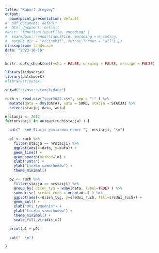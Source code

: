 ---
title: "Raport drogowy"
output: 
  powerpoint_presentation: default
#  pdf_document: default
#  html_document: default
#knit: (function(inputFile, encoding) {
#  rmarkdown::render(inputFile, encoding = encoding,
#  output_dir = "odcinek13", output_format = "all") })  
classoption: landscape  
date: "2023-10-16"
---

```{r setup, include=FALSE}
knitr::opts_chunk$set(echo = FALSE, warning = FALSE, message = FALSE)

library(tidyverse)
library(patchwork)
#library(tinytex)

setwd("c:/users/tomek/dane")

ruch <- read.csv("scpr2022.csv", sep = ";" ) %>%
  mutate(data = dmy(DATA), auta = SDRD, stacja = STACJA) %>%
  select(stacja, data, auta)

```


```{r, results='asis', fig.width=12, fig.height=6}

nrstacji <- 2012
for(nrstacji in unique(ruch$stacja) ) {  

  cat("  \n# Stacja pomiarowa numer ",  nrstacji, "\n")
  
  p1 <- ruch %>%
    filter(stacja == nrstacji) %>%
    ggplot(aes(x=data, y=auta)) +
    geom_line() +
    geom_smooth(method=lm) +
    xlab("Data") +
    ylab("Liczba samochodów") +
    theme_minimal() 

  p2 <- ruch %>%
    filter(stacja == nrstacji) %>%
    group_by( dzien_tyg = wday(data, label=TRUE) ) %>%
    summarise( sredni_ruch = mean(auta) ) %>%
    ggplot(aes(x=dzien_tyg, y=sredni_ruch, fill=sredni_ruch)) +
    geom_col() +
    xlab("Dni tygodnia") +
    ylab("Liczba samochodów") +
    theme_minimal() +
    scale_fill_viridis_c()

  print(p1 + p2)
  
  cat("  \n")

}
```


